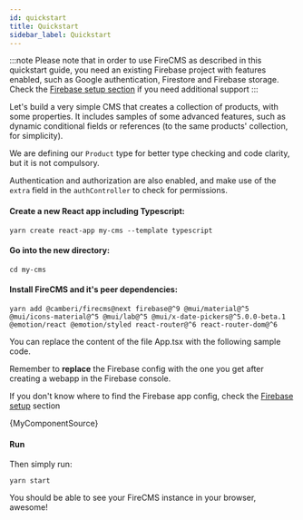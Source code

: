 ```yaml
---
id: quickstart
title: Quickstart
sidebar_label: Quickstart
---
```


:::note
Please note that in order to use FireCMS as described in this quickstart guide,
you need an existing Firebase project with features enabled, such as Google
authentication, Firestore and Firebase storage.
Check the [Firebase setup section](firebase_setup.md) if you need additional
support
:::

Let's build a very simple CMS that creates a collection of products, with
some properties. It includes samples of some advanced features, such as
dynamic conditional fields or references (to the same products' collection,
for simplicity).

We are defining our `Product` type for better type checking and code clarity,
but it is not compulsory.

Authentication and authorization are also enabled, and make use of the `extra`
field in the `authController` to check for permissions.

#### Create a new React app including Typescript:

```
yarn create react-app my-cms --template typescript
```

#### Go into the new directory:

```
cd my-cms
```

#### Install FireCMS and it's peer dependencies:

```
yarn add @camberi/firecms@next firebase@^9 @mui/material@^5 @mui/icons-material@^5 @mui/lab@^5 @mui/x-date-pickers@^5.0.0-beta.1 @emotion/react @emotion/styled react-router@^6 react-router-dom@^6
```

You can replace the content of the file App.tsx with the following sample code.

Remember to **replace** the Firebase config with the one you get after creating
a webapp in the Firebase console.

If you don't know where to find the Firebase app config, check the
[Firebase setup](firebase_setup.md) section


<CodeBlock language="tsx">{MyComponentSource}</CodeBlock>

#### Run

Then simply run:

```
yarn start
```

You should be able to see your FireCMS instance in your browser, awesome!

